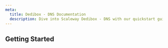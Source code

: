 ```yaml
---
meta:
  title: Dedibox - DNS Documentation
  description: Dive into Scaleway Dedibox - DNS with our quickstart guides, how-tos, tutorials and more
---
```


<ProductHeader
   productName="Dedibox - DNS"
   productLogo="dedibox"
   description="Dedibox DNS allows you to configure the DNS settings of your Dedibox server."
   url="/dedibox-network/dns/concepts/"
   label="DNS Concepts"
/>

## Getting Started

<Grid>
    <SummaryCard
        title="Concepts"
        icon="information-circle-outline"
        description="Core concepts that give you a better understanding of DNS."
        label="View Concepts"
        url="/dedibox-network/dns/concepts/"
    />
    <SummaryCard
        title="How-tos"
        icon="help-circle-outline"
        description="Check our guides to buying and managing your DNS."
        label="View How-tos"
        url="/dedibox-network/dns/how-to/"
    />
</Grid>

